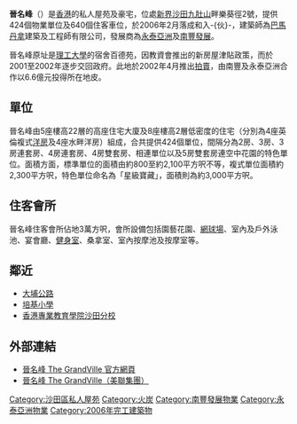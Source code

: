 {{Infobox_housinghk | name = The Grandville<br> 晉名峰 | 
| logo= 
| photo = The Grandville (clear view and blue sky).jpg
| phototitle = 
| address= {{HKG}}[[新界|新界]][[沙田_(香港)|沙田]][[九肚山|九肚山]]畔樂葵徑2號
| lot= 沙田市地段第526號
| developer= [[永泰亞洲|永泰亞洲]]、[[南豐發展|南豐發展]]
| manager= 
| use = 住宅
| blocknumber = 7座
| floor_area = 
| floornumber = 22層
| yearofcompletion = 2006年2月
| former = [[香港理工大學|香港理工大學]]宿舍百德苑
| facilities = 大型住客會所、停車場
| website = {{url|http://thegrandville.com/tgv/grandville.html}}
}}
'''晉名峰'''（{{lang-en|The Grandville}}）是[[香港|香港]]的私人屋苑及豪宅，位處[[新界|新界]][[沙田_(香港)|沙田]][[九肚山|九肚山]]畔樂葵徑2號，提供424個物業單位及640個住客車位，於2006年2月落成和入-{伙}-，建築師為[[巴馬丹拿|巴馬丹拿]]建築及工程師有限公司，發展商為[[永泰亞洲|永泰亞洲]]及[[南豐發展|南豐發展]]。

晉名峰原址是[[香港理工大學|理工大學]]的宿舍百德苑，因教資會推出的新房屋津貼政策，而於2001至2002年逐步交回政府。此地於2002年4月推出[[拍賣|拍賣]]，由南豐及永泰亞洲合作以6.6億元投得所在地皮。

==單位==
晉名峰由5座樓高22層的高座住宅大廈及8座樓高2層低密度的住宅（分別為4座英倫複式[[洋房|洋房]]及4座水畔洋房）組成，合共提供424個單位，間隔分為2房、3房、3房連套房、4房連套房、4房雙套房、相連單位以及5房雙套房連空中花園的特色單位。面積方面，標準單位的面積由約800至約2,100平方呎不等，複式單位面積約2,300平方呎，特色單位命名為「星級寶藏」，面積則為約3,000平方呎。

==住客會所==
晉名峰住客會所佔地3萬方呎，會所設備包括園藝花園、[[網球場|網球場]]、室內及戶外泳池、宴會廳、[[健身室|健身室]]、桑拿室、室內按摩池及按摩室等。

==鄰近==
* [[大埔公路|大埔公路]]
* [[培基小學|培基小學]]
* [[香港專業教育學院沙田分校|香港專業教育學院沙田分校]]

==外部連結==
*[https://web.archive.org/web/20110202163628/http://thegrandville.com/tgv/grandville.html 晉名峰  The GrandVille 官方網頁]
*[https://web.archive.org/web/20061209171130/http://www.midland.com.hk/agency/chi/residential/developer_project/thegrandville/  晉名峰 The GrandVille（美聯集團）]

{{南豐集團}}
{{永泰地產}}

[[Category:沙田區私人屋苑|Category:沙田區私人屋苑]]
[[Category:火炭|Category:火炭]]
[[Category:南豐發展物業|Category:南豐發展物業]]
[[Category:永泰亞洲物業|Category:永泰亞洲物業]]


{{HK-buil-stub}}
[[Category:2006年完工建築物|Category:2006年完工建築物]]